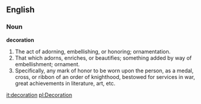 ==English==

===Noun===

'''decoration'''

#The act of adorning, embellishing, or honoring; ornamentation.
#That which adorns, enriches, or beautifies; something added by way of embellishment; ornament.
#Specifically, any mark of honor to be worn upon the person, as a medal, cross, or ribbon of an order of knighthood, bestowed for services in war, great achievements in literature, art, etc.

[[it:decoration]]
[[pl:Decoration]]